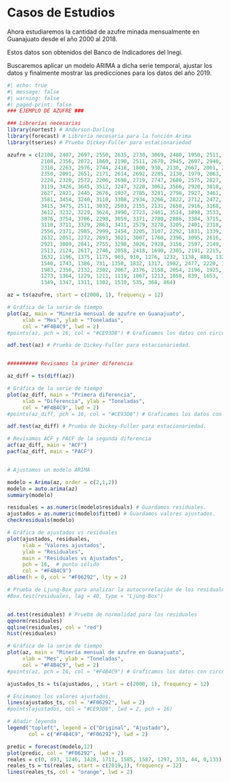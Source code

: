 # Casos de Estudios

Ahora estudiaremos la cantidad de azufre minada mensualmente en Guanajuato desde el año 2000 al 2018.

Estos datos son obtenidos del Banco de Indicadores del Inegi.

Buscaremos aplicar un modelo ARIMA a dicha serie temporal, ajustar los datos y finalmente mostrar las predicciones para los datos del año 2019.

```{r}
#| echo: true
#| message: false
#| warning: false
#| paged-print: false
### EJEMPLO DE AZUFRE ###

### Librerías necesarias 
library(nortest) # Anderson-Darling
library(forecast) # Librería necesaria para la función Arima
library(tseries) # Prueba Dickey-Fuller para estacionariedad

azufre = c(2108, 2407, 2697, 2550, 2635, 2730, 3069, 2480, 1950, 2511, 2370,
           2108, 2356, 2072, 1860, 2190, 2511, 2670, 2945, 2697, 2940, 2325,
           2310, 2263, 2976, 2744, 2418, 1800, 930, 2130, 2667, 2001, 2106,
           2350, 2091, 2651, 2171, 2614, 2692, 2285, 2130, 1979, 2063, 2222,
           2224, 2320, 2572, 2206, 2698, 2719, 2747, 2680, 2575, 2827, 3004,
           3119, 3426, 3645, 3512, 3247, 3220, 3062, 3566, 2920, 3018, 1848,
           2627, 2821, 2445, 2676, 1937, 2785, 3281, 2798, 2927, 3461, 3580,
           3581, 3454, 3240, 3110, 3308, 2934, 3266, 2822, 2712, 2472, 3444,
           3415, 3475, 2511, 3032, 2503, 2155, 2131, 2658, 2916, 3168, 3632,
           3612, 3232, 3229, 3624, 3990, 2723, 2401, 3514, 3898, 3533, 3279,
           3876, 3754, 3706, 2298, 3059, 3371, 2780, 2886, 3304, 3715, 3084,
           3110, 3711, 3329, 2863, 3411, 2579, 3270, 3205, 2401, 2318, 2621,
           2556, 2371, 2985, 2999, 2454, 3205, 3107, 2292, 1831, 1339, 1882,
           2632, 2051, 2272, 2893, 3021, 3007, 1760, 2396, 3095, 2616, 2084,
           2921, 3089, 2841, 2755, 3298, 3026, 2928, 3156, 2597, 2149, 2339,
           2513, 2124, 2617, 2746, 2058, 2418, 1690, 2305, 2191, 2215, 2695,
           1632, 1196, 1375, 1175, 903, 910, 1276, 1232, 1138, 888, 1322,
           1540, 1743, 1386, 731, 1350, 1832, 1317, 1982, 2477, 2220, 1772,
           1983, 2356, 2132, 2302, 2067, 2176, 2158, 2054, 2196, 1925, 1964,
           1273, 1364, 1229, 1211, 1119, 1067, 1213, 1058, 839, 1653, 1337,
           1349, 1347, 1311, 1302, 1510, 535, 368, 864)

az = ts(azufre, start = c(2000, 1), frequency = 12)

# Gráfica de la serie de tiempo
plot(az, main = "Minería mensual de azufre en Guanajuato",
     xlab = "Mes", ylab = "Toneladas",
     col = "#F4B4C9", lwd = 2) 
#points(az, pch = 16, col = "#CE93D8") # Graficamos los datos con circulos

adf.test(az) # Prueba de Dickey-Fuller para estacionariedad.


########## Revisamos la primer diferencia

az_diff = ts(diff(az))

# Gráfica de la serie de tiempo
plot(az_diff, main = "Primera diferencia",
     xlab = "Diferencia", ylab = "Toneladas",
     col = "#F4B4C9", lwd = 2) 
#points(az_diff, pch = 16, col = "#CE93D8") # Graficamos los datos con circulos

adf.test(az_diff) # Prueba de Dickey-Fuller para estacionariedad.

# Revisamos ACF y PACF de la segunda diferencia
acf(az_diff, main = "ACF")
pacf(az_diff, main = "PACF")


# Ajustamos un modelo ARIMA

modelo = Arima(az, order = c(2,1,2))
modelo = auto.arima(az)
summary(modelo)

residuales = as.numeric(modelo$residuals) # Guardamos residuales.
ajustados = as.numeric(modelo$fitted) # Guardamos valores ajustados.
checkresiduals(modelo)

# Gráfica de ajustados vs residuales
plot(ajustados, residuales, 
     xlab = "Valores ajustados", 
     ylab = "Residuales", 
     main = "Residuales vs Ajustados",
     pch = 16,  # punto sólido
     col = "#F4B4C9")
abline(h = 0, col = "#F06292", lty = 2)

# Prueba de Ljung-Box para analizar la autocorrelación de los residuales
#Box.test(residuales, lag = 40, type = "Ljung-Box")


ad.test(residuales) # Prueba de normalidad para los residuales
qqnorm(residuales)
qqline(residuales, col = "red")
hist(residuales)

# Gráfica de la serie de tiempo
plot(az, main = "Minería mensual de azufre en Guanajuato",
     xlab = "Mes", ylab = "Toneladas",
     col = "#F4B4C9", lwd = 2) 
#points(az, pch = 16, col = "#F4B4C9") # Graficamos los datos con circulos

ajustados_ts = ts(ajustados, , start = c(2000, 1), frequency = 12)

# Encimamos los valores ajustados.
lines(ajustados_ts, col = "#F06292", lwd = 2)
#points(ajustados, col = "#CE93D8", lwd = 2, pch = 16)

# Añadir leyenda
legend("topleft", legend = c("Original", "Ajustado"),
       col = c("#F4B4C9", "#F06292"), lwd = 2)

predic = forecast(modelo,12)
plot(predic, col = "#F06292", lwd = 2)
reales = c(0, 493, 1246, 1428, 1711, 1585, 1587, 1297, 313, 44, 0,133)
reales_ts = ts(reales, start = c(2019,1), frequency = 12)
lines(reales_ts, col = "orange", lwd = 2)
```

